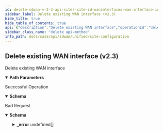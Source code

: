 ```yaml
---
id: delete-sdwan-v-2-3-api-sites-site-id-waninterfaces-wan-interface-id
sidebar_label: Delete existing WAN interface (v2.3)
hide_title: true
hide_table_of_contents: true
api: {"description":"Delete existing WAN interface","operationId":"delete-sdwan-v2.3-api-sites-site_id-waninterfaces-wan_interface_id","parameters":[{"description":"Site Id","in":"path","name":"site_id","required":true,"schema":{"description":"Site Id","type":"string"}},{"description":"WAN interface Id","in":"path","name":"wan_interface_id","required":true,"schema":{"description":"Wan Interface Id","type":"string"}}],"responses":{"200":{"content":{"application/json":{"schema":{"properties":{"bfd_mode":{"description":"Bfd Mode: ValidateEnum(enumClass = classOf[BfdMode], WAN_CONFIG_INVALID_BFD_MODE, nullAllowed = false) ","enum":["aggressive","non_aggressive"],"type":"string"},"bw_config_mode":{"description":"Bw Config Mode","enum":["auto","manual","manual_bwm_disabled"],"type":"string"},"bwc_enabled":{"description":"Bwc Enabled","type":"boolean"},"cost":{"description":"Cost","type":"integer"},"description":{"description":"Description","type":"string"},"id":{"description":"Id","type":"string"},"label_id":{"description":"Label Id","type":"string"},"link_bw_down":{"description":"Link Bw Down","format":"double","type":"number"},"link_bw_up":{"description":"Link Bw Up","format":"double","type":"number"},"lqm_enabled":{"description":"Lqm Enabled","type":"boolean"},"name":{"description":"Name","type":"string"},"network_id":{"description":"Network Id","type":"string"},"tags":{"description":"Tags","items":{"description":"Tags","type":"string"},"type":"array"}},"required":["bfd_mode"]}}},"description":"Successful Operation"},"400":{"content":{"application/json":{"example":{"value":{"_error":[{"code":"WAN_INTERFACE_CONFIGURED"},{"code":"WAN_INTERFACE_CONFIG_IN_ZONE"}]}},"schema":{"properties":{"_error":{"items":{"properties":{"code":{"type":"string"},"message":{"type":"string"}}},"type":"array"}}}}},"description":"Bad Request"}},"tags":["Site Configuration"],"method":"delete","path":"/sdwan/v2.3/api/sites/{site_id}/waninterfaces/{wan_interface_id}","info":{"contact":{},"description":"List of APIs used to manage your site specific configuration attributes, and HA configuration for both branch and data center sites.","title":"Site Configuration","version":"Latest"},"postman":{"name":"Delete existing WAN interface (v2.3)","description":{"content":"Delete existing WAN interface","type":"text/plain"},"url":{"path":["sdwan","v2.3","api","sites",":site_id","waninterfaces",":wan_interface_id"],"host":["{{baseUrl}}"],"query":[],"variable":[{"disabled":false,"description":{"content":"(Required) Site Id","type":"text/plain"},"type":"any","value":"","key":"site_id"},{"disabled":false,"description":{"content":"(Required) WAN interface Id","type":"text/plain"},"type":"any","value":"","key":"wan_interface_id"}]},"header":[{"key":"Accept","value":"application/json"}],"method":"DELETE"}}
sidebar_class_name: "delete api-method"
info_path: docs/sase/api/sdwan/unified/site-configuration
---
```



## Delete existing WAN interface (v2.3)



Delete existing WAN interface

<details style={{"marginBottom":"1rem"}} data-collapsed={false} open={true}><summary style={{}}><strong>Path Parameters</strong></summary><div><ul><ParamsItem className={"paramsItem"} param={{"description":"Site Id","in":"path","name":"site_id","required":true,"schema":{"description":"Site Id","type":"string"}}}></ParamsItem><ParamsItem className={"paramsItem"} param={{"description":"WAN interface Id","in":"path","name":"wan_interface_id","required":true,"schema":{"description":"Wan Interface Id","type":"string"}}}></ParamsItem></ul></div></details><div><ApiTabs><TabItem label={"200"} value={"200"}><div>

Successful Operation

</div><div><details style={{}} data-collapsed={false} open={true}><summary style={{"textAlign":"left"}}><strong>Schema</strong></summary><div style={{"textAlign":"left","marginLeft":"1rem"}}></div><ul style={{"marginLeft":"1rem"}}><SchemaItem collapsible={false} name={"bfd_mode"} required={true} schemaDescription={"Bfd Mode: ValidateEnum(enumClass = classOf[BfdMode], WAN_CONFIG_INVALID_BFD_MODE, nullAllowed = false) "} schemaName={"string"} qualifierMessage={"**Possible values:** [`aggressive`, `non_aggressive`]"}></SchemaItem><SchemaItem collapsible={false} name={"bw_config_mode"} required={false} schemaDescription={"Bw Config Mode"} schemaName={"string"} qualifierMessage={"**Possible values:** [`auto`, `manual`, `manual_bwm_disabled`]"}></SchemaItem><SchemaItem collapsible={false} name={"bwc_enabled"} required={false} schemaDescription={"Bwc Enabled"} schemaName={"boolean"} qualifierMessage={undefined}></SchemaItem><SchemaItem collapsible={false} name={"cost"} required={false} schemaDescription={"Cost"} schemaName={"integer"} qualifierMessage={undefined}></SchemaItem><SchemaItem collapsible={false} name={"description"} required={false} schemaDescription={"Description"} schemaName={"string"} qualifierMessage={undefined}></SchemaItem><SchemaItem collapsible={false} name={"id"} required={false} schemaDescription={"Id"} schemaName={"string"} qualifierMessage={undefined}></SchemaItem><SchemaItem collapsible={false} name={"label_id"} required={false} schemaDescription={"Label Id"} schemaName={"string"} qualifierMessage={undefined}></SchemaItem><SchemaItem collapsible={false} name={"link_bw_down"} required={false} schemaDescription={"Link Bw Down"} schemaName={"double"} qualifierMessage={undefined}></SchemaItem><SchemaItem collapsible={false} name={"link_bw_up"} required={false} schemaDescription={"Link Bw Up"} schemaName={"double"} qualifierMessage={undefined}></SchemaItem><SchemaItem collapsible={false} name={"lqm_enabled"} required={false} schemaDescription={"Lqm Enabled"} schemaName={"boolean"} qualifierMessage={undefined}></SchemaItem><SchemaItem collapsible={false} name={"name"} required={false} schemaDescription={"Name"} schemaName={"string"} qualifierMessage={undefined}></SchemaItem><SchemaItem collapsible={false} name={"network_id"} required={false} schemaDescription={"Network Id"} schemaName={"string"} qualifierMessage={undefined}></SchemaItem><SchemaItem collapsible={false} name={"tags"} required={false} schemaDescription={"Tags"} schemaName={"string[]"} qualifierMessage={undefined}></SchemaItem></ul></details></div></TabItem><TabItem label={"400"} value={"400"}><div>

Bad Request

</div><div><details style={{}} data-collapsed={false} open={true}><summary style={{"textAlign":"left"}}><strong>Schema</strong></summary><div style={{"textAlign":"left","marginLeft":"1rem"}}></div><ul style={{"marginLeft":"1rem"}}><SchemaItem collapsible={true} className={"schemaItem"}><details style={{}}><summary style={{}}><strong>_error</strong><span style={{"opacity":"0.6"}}> undefined[]</span></summary><div style={{"marginLeft":"1rem"}}><SchemaItem collapsible={false} name={"code"} required={false} schemaDescription={undefined} schemaName={"string"} qualifierMessage={undefined}></SchemaItem><SchemaItem collapsible={false} name={"message"} required={false} schemaDescription={undefined} schemaName={"string"} qualifierMessage={undefined}></SchemaItem></div></details></SchemaItem></ul></details></div></TabItem></ApiTabs></div>
      